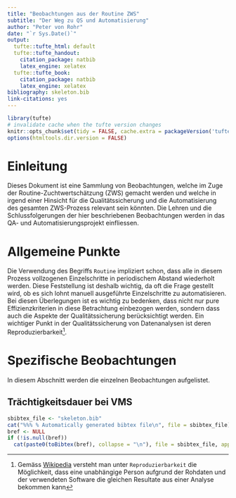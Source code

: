 ```yaml
---
title: "Beobachtungen aus der Routine ZWS"
subtitle: "Der Weg zu QS und Automatisierung"
author: "Peter von Rohr"
date: "`r Sys.Date()`"
output:
  tufte::tufte_html: default
  tufte::tufte_handout:
    citation_package: natbib
    latex_engine: xelatex
  tufte::tufte_book:
    citation_package: natbib
    latex_engine: xelatex
bibliography: skeleton.bib
link-citations: yes
---
```


```r
library(tufte)
# invalidate cache when the tufte version changes
knitr::opts_chunk$set(tidy = FALSE, cache.extra = packageVersion('tufte'))
options(htmltools.dir.version = FALSE)
```

# Einleitung
Dieses Dokument ist eine Sammlung von Beobachtungen, welche im Zuge der Routine-Zuchtwertschätzung (ZWS) gemacht werden und welche in irgend einer Hinsicht für die Qualitätssicherung und die Automatisierung des gesamten ZWS-Prozess relevant sein könnten. Die Lehren und die Schlussfolgerungen der hier beschriebenen Beobachtungen werden in das QA- und Automatisierungsprojekt einfliessen.


# Allgemeine Punkte
Die Verwendung des Begriffs `Routine` impliziert schon, dass alle in diesem Prozess vollzogenen Einzelschritte in periodischem Abstand wiederholt werden. Diese Feststellung ist deshalb wichtig, da oft die Frage gestellt wird, ob es sich lohnt manuell ausgeführte Einzelschritte zu automatisieren. Bei diesen Überlegungen ist es wichtig zu bedenken, dass nicht nur pure Effizienzkriterien in diese Betrachtung einbezogen werden, sondern dass auch die Aspekte der Qualitätssicherung berücksichtigt werden. Ein wichtiger Punkt in der Qualitätssicherung von Datenanalysen ist deren Reproduzierbarkeit^[Gemäss [Wikipedia](https://en.wikipedia.org/wiki/Reproducibility) versteht man unter `Reproduzierbarkeit` die Möglichkeit, dass eine unabhängige Person aufgrund der Rohdaten und der verwendeten Software die gleichen Resultate aus einer Analyse bekommen kann]. 

# Spezifische Beobachtungen
In diesem Abschnitt werden die einzelnen Beobachtungen aufgelistet.

## Trächtigkeitsdauer bei VMS


```r
sbibtex_file <- "skeleton.bib"
cat("%%% % Automatically generated bibtex file\n", file = sbibtex_file)
bref <- NULL
if (!is.null(bref))
  cat(paste0(toBibtex(bref), collapse = "\n"), file = sbibtex_file, append = TRUE)
```

